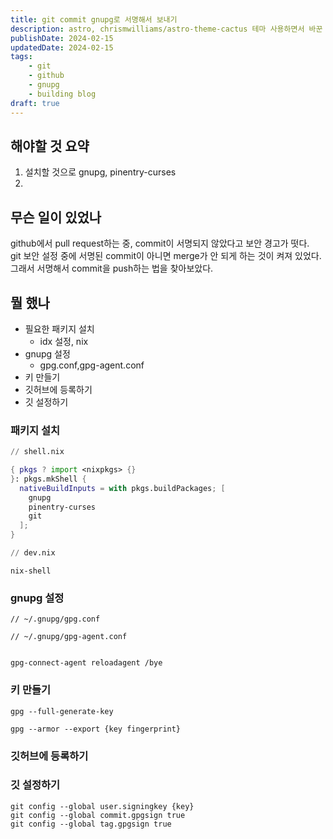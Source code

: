 ```yaml
---
title: git commit gnupg로 서명해서 보내기
description: astro, chrismwilliams/astro-theme-cactus 테마 사용하면서 바꾼 점들을 기록하기
publishDate: 2024-02-15
updatedDate: 2024-02-15
tags:
    - git
    - github
    - gnupg
    - building blog
draft: true
---
```


## 해야할 것 요약
1. 설치할 것으로 gnupg, pinentry-curses
2. 

## 무슨 일이 있었나

github에서 pull request하는 중, commit이 서명되지 않았다고 보안 경고가 떳다.  
git 보안 설정 중에 서명된 commit이 아니면 merge가 안 되게 하는 것이 켜져 있었다.  
그래서 서명해서 commit을 push하는 법을 찾아보았다.

## 뭘 했나

- 필요한 패키지 설치
    - idx 설정, nix
- gnupg 설정
    - gpg.conf,gpg-agent.conf
- 키 만들기
- 깃허브에 등록하기
- 깃 설정하기

### 패키지 설치
```nix 
// shell.nix

{ pkgs ? import <nixpkgs> {}
}: pkgs.mkShell {
  nativeBuildInputs = with pkgs.buildPackages; [
    gnupg
    pinentry-curses
    git
  ];
}

// dev.nix


```

`nix-shell`

### gnupg 설정

```
// ~/.gnupg/gpg.conf

// ~/.gnupg/gpg-agent.conf


```
`gpg-connect-agent reloadagent /bye`  

### 키 만들기

`gpg --full-generate-key`

`gpg --armor --export {key fingerprint}`

### 깃허브에 등록하기

### 깃 설정하기
`git config --global user.signingkey {key}`  
`git config --global commit.gpgsign true`  
`git config --global tag.gpgsign true`  